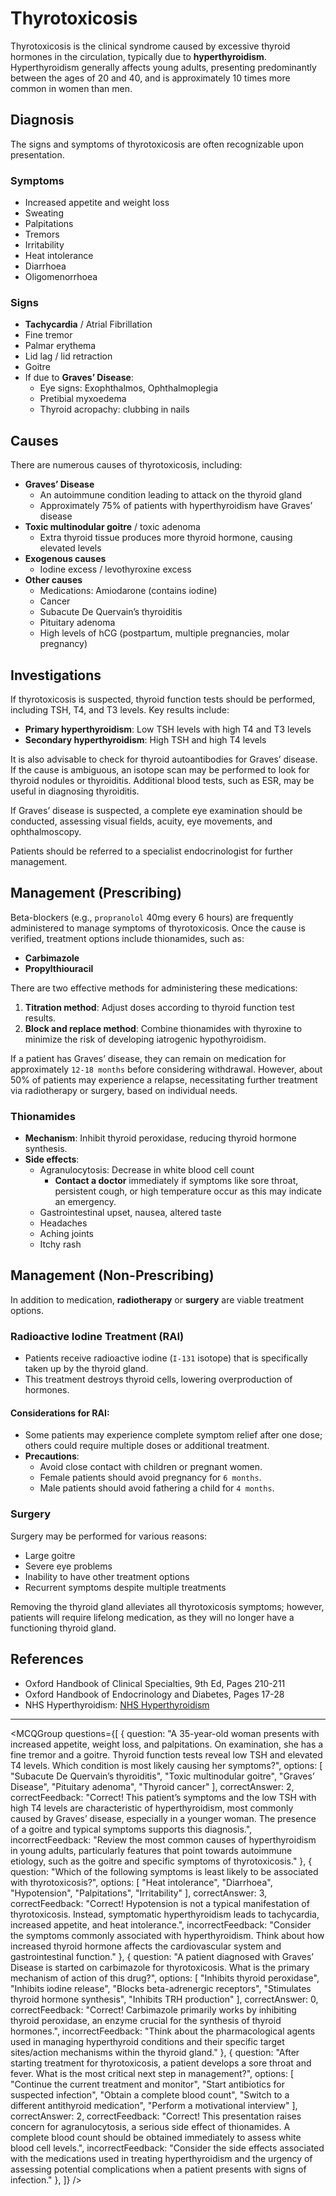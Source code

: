
# Thyrotoxicosis

Thyrotoxicosis is the clinical syndrome caused by excessive thyroid hormones in the circulation, typically due to **hyperthyroidism**. Hyperthyroidism generally affects young adults, presenting predominantly between the ages of 20 and 40, and is approximately 10 times more common in women than men.

## Diagnosis

The signs and symptoms of thyrotoxicosis are often recognizable upon presentation.

### Symptoms

- Increased appetite and weight loss
- Sweating
- Palpitations
- Tremors 
- Irritability 
- Heat intolerance 
- Diarrhoea 
- Oligomenorrhoea 

### Signs

- **Tachycardia** / Atrial Fibrillation 
- Fine tremor 
- Palmar erythema 
- Lid lag / lid retraction 
- Goitre 
- If due to **Graves’ Disease**:
  - Eye signs: Exophthalmos, Ophthalmoplegia 
  - Pretibial myxoedema 
  - Thyroid acropachy: clubbing in nails 

## Causes

There are numerous causes of thyrotoxicosis, including:

- **Graves’ Disease**
  - An autoimmune condition leading to attack on the thyroid gland 
  - Approximately 75% of patients with hyperthyroidism have Graves’ disease 
- **Toxic multinodular goitre** / toxic adenoma
  - Extra thyroid tissue produces more thyroid hormone, causing elevated levels
- **Exogenous causes**
  - Iodine excess / levothyroxine excess 
- **Other causes**
  - Medications: Amiodarone (contains iodine) 
  - Cancer 
  - Subacute De Quervain’s thyroiditis 
  - Pituitary adenoma 
  - High levels of hCG (postpartum, multiple pregnancies, molar pregnancy)

## Investigations

If thyrotoxicosis is suspected, thyroid function tests should be performed, including TSH, T4, and T3 levels. Key results include:

- **Primary hyperthyroidism**: Low TSH levels with high T4 and T3 levels 
- **Secondary hyperthyroidism**: High TSH and high T4 levels 

It is also advisable to check for thyroid autoantibodies for Graves’ disease. If the cause is ambiguous, an isotope scan may be performed to look for thyroid nodules or thyroiditis. Additional blood tests, such as ESR, may be useful in diagnosing thyroiditis.

If Graves’ disease is suspected, a complete eye examination should be conducted, assessing visual fields, acuity, eye movements, and ophthalmoscopy.

Patients should be referred to a specialist endocrinologist for further management.

## Management (Prescribing)

Beta-blockers (e.g., `propranolol` 40mg every 6 hours) are frequently administered to manage symptoms of thyrotoxicosis. Once the cause is verified, treatment options include thionamides, such as:

- **Carbimazole**
- **Propylthiouracil**

There are two effective methods for administering these medications:

1. **Titration method**: Adjust doses according to thyroid function test results.
2. **Block and replace method**: Combine thionamides with thyroxine to minimize the risk of developing iatrogenic hypothyroidism. 

If a patient has Graves’ disease, they can remain on medication for approximately `12-18 months` before considering withdrawal. However, about 50% of patients may experience a relapse, necessitating further treatment via radiotherapy or surgery, based on individual needs.

### Thionamides

- **Mechanism**: Inhibit thyroid peroxidase, reducing thyroid hormone synthesis.
- **Side effects**:
  - Agranulocytosis: Decrease in white blood cell count 
    - **Contact a doctor** immediately if symptoms like sore throat, persistent cough, or high temperature occur as this may indicate an emergency.
  - Gastrointestinal upset, nausea, altered taste 
  - Headaches
  - Aching joints 
  - Itchy rash 

## Management (Non-Prescribing)

In addition to medication, **radiotherapy** or **surgery** are viable treatment options.

### Radioactive Iodine Treatment (RAI)

- Patients receive radioactive iodine (`I-131` isotope) that is specifically taken up by the thyroid gland.
- This treatment destroys thyroid cells, lowering overproduction of hormones.
  
#### Considerations for RAI:

- Some patients may experience complete symptom relief after one dose; others could require multiple doses or additional treatment.
- **Precautions**: 
  - Avoid close contact with children or pregnant women.
  - Female patients should avoid pregnancy for `6 months`.
  - Male patients should avoid fathering a child for `4 months`.

### Surgery

Surgery may be performed for various reasons:

- Large goitre
- Severe eye problems
- Inability to have other treatment options
- Recurrent symptoms despite multiple treatments

Removing the thyroid gland alleviates all thyrotoxicosis symptoms; however, patients will require lifelong medication, as they will no longer have a functioning thyroid gland.

## References

- Oxford Handbook of Clinical Specialties, 9th Ed, Pages 210-211
- Oxford Handbook of Endocrinology and Diabetes, Pages 17-28
- NHS Hyperthyroidism: [NHS Hyperthyroidism](https://www.nhs.uk/conditions/overactive-thyroid-hyperthyroidism/)

---

<MCQGroup questions={[
  {
    question: "A 35-year-old woman presents with increased appetite, weight loss, and palpitations. On examination, she has a fine tremor and a goitre. Thyroid function tests reveal low TSH and elevated T4 levels. Which condition is most likely causing her symptoms?",
    options: [
      "Subacute De Quervain’s thyroiditis",
      "Toxic multinodular goitre",
      "Graves’ Disease",
      "Pituitary adenoma",
      "Thyroid cancer"
    ],
    correctAnswer: 2,
    correctFeedback: "Correct! This patient’s symptoms and the low TSH with high T4 levels are characteristic of hyperthyroidism, most commonly caused by Graves’ disease, especially in a younger woman. The presence of a goitre and typical symptoms supports this diagnosis.",
    incorrectFeedback: "Review the most common causes of hyperthyroidism in young adults, particularly features that point towards autoimmune etiology, such as the goitre and specific symptoms of thyrotoxicosis."
  },
  {
    question: "Which of the following symptoms is least likely to be associated with thyrotoxicosis?",
    options: [
      "Heat intolerance",
      "Diarrhoea",
      "Hypotension",
      "Palpitations",
      "Irritability"
    ],
    correctAnswer: 3,
    correctFeedback: "Correct! Hypotension is not a typical manifestation of thyrotoxicosis. Instead, symptomatic hyperthyroidism leads to tachycardia, increased appetite, and heat intolerance.",
    incorrectFeedback: "Consider the symptoms commonly associated with hyperthyroidism. Think about how increased thyroid hormone affects the cardiovascular system and gastrointestinal function."
  },
  {
    question: "A patient diagnosed with Graves’ Disease is started on carbimazole for thyrotoxicosis. What is the primary mechanism of action of this drug?",
    options: [
      "Inhibits thyroid peroxidase",
      "Inhibits iodine release",
      "Blocks beta-adrenergic receptors",
      "Stimulates thyroid hormone synthesis",
      "Inhibits TRH production"
    ],
    correctAnswer: 0,
    correctFeedback: "Correct! Carbimazole primarily works by inhibiting thyroid peroxidase, an enzyme crucial for the synthesis of thyroid hormones.",
    incorrectFeedback: "Think about the pharmacological agents used in managing hyperthyroid conditions and their specific target sites/action mechanisms within the thyroid gland."
  },
  {
    question: "After starting treatment for thyrotoxicosis, a patient develops a sore throat and fever. What is the most critical next step in management?",
    options: [
      "Continue the current treatment and monitor",
      "Start antibiotics for suspected infection",
      "Obtain a complete blood count",
      "Switch to a different antithyroid medication",
      "Perform a motivational interview"
    ],
    correctAnswer: 2,
    correctFeedback: "Correct! This presentation raises concern for agranulocytosis, a serious side effect of thionamides. A complete blood count should be obtained immediately to assess white blood cell levels.",
    incorrectFeedback: "Consider the side effects associated with the medications used in treating hyperthyroidism and the urgency of assessing potential complications when a patient presents with signs of infection."
  },
]} />